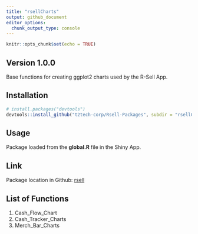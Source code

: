 ```yaml
---
title: "rsellCharts"
output: github_document
editor_options: 
  chunk_output_type: console
---
```


```r
knitr::opts_chunk$set(echo = TRUE)
```

## Version 1.0.0

Base functions for creating ggplot2 charts used by the R-Sell App.

## Installation

```r
# install.packages("devtools")
devtools::install_github("t2tech-corp/Rsell-Packages", subdir = "rsellCharts")
```


## Usage

Package loaded from the **global.R** file in the Shiny App.

## Link

Package location in Github: [rsell](https://github.com/t2tech-corp/Rsell-Packages/tree/main/rsellCharts)

## List of Functions

1. Cash_Flow_Chart
2. Cash_Tracker_Charts
3. Merch_Bar_Charts

